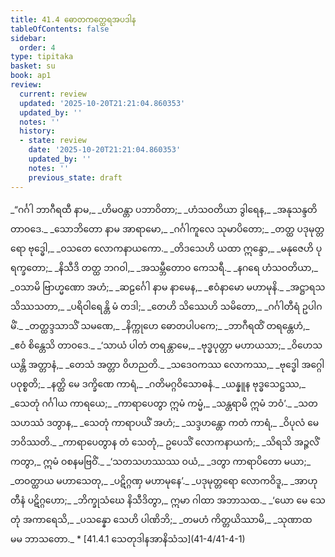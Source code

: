 ```yaml
---
title: 41.4 ဓောတကတ္ထေရအပဒါန
tableOfContents: false
sidebar:
  order: 4
type: tipitaka
basket: su
book: ap1
review:
  current: review
  updated: '2025-10-20T21:21:04.860353'
  updated_by: ''
  notes: ''
  history:
  - state: review
    date: '2025-10-20T21:21:04.860353'
    updated_by: ''
    notes: ''
    previous_state: draft
---
```



<DynamicBreadcrumb />


<ReviewStatus review={frontmatter.review} showDetails={true} />

<HypothesisAnnotation frontmatter={frontmatter} />

<Division number="72" book="ap1" e="ch" v="20" p="403">

<Paragraph number="4924" type="verses" book="ap1">
_“ဂင်္ဂါ ဘာဂီရထီ နာမ,_  
_ဟိမဝန္တာ ပဘာဝိတာ;_  
_ဟံသဝတိယာ ဒွါရေန,_  
_အနုသန္ဒတိ တာဝဒေ._  



</Paragraph>

</Division>
<Division number="73" book="ap1" e="ch" v="20" p="403">

<Paragraph number="4925" type="verses" book="ap1">
_သောဘိတော နာမ အာရာမော,_  
_ဂင်္ဂါကူလေ သုမာပိတော;_  
_တတ္ထ ပဒုမုတ္တရော ဗုဒ္ဓေါ,_  
_ဝသတေ လောကနာယကော._  



</Paragraph>

</Division>
<Division number="74" book="ap1" e="ch" v="20" p="403">

<Paragraph number="4926" type="verses" book="ap1">
_တိဒသေဟိ ယထာ ဣန္ဒော,_  
_မနုဇေဟိ ပုရက္ခတော;_  
_နိသီဒိ တတ္ထ ဘဂဝါ,_  
_အသမ္ဘီတောဝ ကေသရီ._  



</Paragraph>

</Division>
<Division number="75" book="ap1" e="ch" v="20" p="403">

<Paragraph number="4927" type="verses" book="ap1">
_နဂရေ ဟံသဝတိယာ,_  
_ဝသာမိ ဗြာဟ္မဏော အဟံ;_  
_ဆဠင်္ဂေါ နာမ နာမေန,_  
_ဧဝံနာမော မဟာမုနိ._  



</Paragraph>

</Division>
<Division number="76" book="ap1" e="ch" v="20" p="403">

<Paragraph number="4928" type="verses" book="ap1">
_အဋ္ဌာရသ သိဿသတာ,_  
_ပရိဝါရေန္တိ မံ တဒါ;_  
_တေဟိ သိဿေဟိ သမိတော,_  
_ဂင်္ဂါတီရံ ဥပါဂမိံ._  



</Paragraph>

</Division>
<Division number="77" book="ap1" e="ch" v="20" p="403">

<Paragraph number="4929" type="verses" book="ap1">
_တတ္ထဒ္ဒသာသိံ သမဏေ,_  
_နိက္ကုဟေ ဓောတပါပကေ;_  
_ဘာဂီရထိံ တရန္တေဟံ,_  
_ဧဝံ စိန္တေသိ တာဝဒေ._  



</Paragraph>

</Division>
<Division number="78" book="ap1" e="ch" v="20" p="403">

<Paragraph number="4930" type="verses" book="ap1">
_‘သာယံ ပါတံ တရန္တာမေ,_  
_ဗုဒ္ဓပုတ္တာ မဟာယသာ;_  
_ဝိဟေသယန္တိ အတ္တာနံ,_  
_တေသံ အတ္တာ ဝိဟညတိ._  



</Paragraph>

</Division>
<Division number="79" book="ap1" e="ch" v="20" p="403">

<Paragraph number="4931" type="verses" book="ap1">
_သဒေဝကဿ လောကဿ,_  
_ဗုဒ္ဓေါ အဂ္ဂေါ ပဝုစ္စတိ;_  
_နတ္ထိ မေ ဒက္ခိဏေ ကာရံ,_  
_ဂတိမဂ္ဂဝိသောဓနံ._  



</Paragraph>

</Division>
<Division number="80" book="ap1" e="ch" v="20" p="403">

<Paragraph number="4932" type="verses" book="ap1">
_ယန္နူန ဗုဒ္ဓသေဋ္ဌဿ,_  
_သေတုံ ဂင်္ဂါယ ကာရယေ;_  
_ကာရာပေတွာ ဣမံ ကမ္မံ,_  
_သန္တရာမိ ဣမံ ဘဝံ’._  



</Paragraph>

</Division>
<Division number="81" book="ap1" e="ch" v="20" p="403">

<Paragraph number="4933" type="verses" book="ap1">
_သတသဟဿံ ဒတွာန,_  
_သေတုံ ကာရာပယိံ အဟံ;_  
_သဒ္ဒဟန္တော ကတံ ကာရံ,_  
_ဝိပုလံ မေ ဘဝိဿတိ._  



</Paragraph>

</Division>
<Division number="82" book="ap1" e="ch" v="20" p="403">

<Paragraph number="4934" book="ap1">
_ကာရာပေတွာန တံ သေတုံ,_  
ဥပေသိံ လောကနာယကံ;_  
_သိရသိ အဉ္ဇလိံ ကတွာ,_  
ဣမံ ဝစနမဗြဝိံ._  



</Paragraph>

</Division>
<Division number="83" book="ap1" e="ch" v="20" p="403">

<Paragraph number="4935" type="verses" book="ap1">
_‘သတသဟဿဿ ဝယံ,_  
_ဒတွာ ကာရာပိတော မယာ;_  
_တဝတ္ထာယ မဟာသေတု,_  
_ပဋိဂ္ဂဏှ မဟာမုနေ’._  



</Paragraph>

</Division>
<Division number="84" book="ap1" e="ch" v="20" p="404">

<Paragraph number="4936" type="verses" book="ap1">
_ပဒုမုတ္တရော လောကဝိဒူ,_  
_အာဟုတီနံ ပဋိဂ္ဂဟော;_  
_ဘိက္ခုသံဃေ နိသီဒိတွာ,_  
ဣမာ ဂါထာ အဘာသထ._  



</Paragraph>

</Division>
<Division number="85" book="ap1" e="ch" v="20" p="404">

<Paragraph number="4937" type="verses" book="ap1">
_‘ယော မေ သေတုံ အကာရေသိ,_  
_ပသန္နော သေဟိ ပါဏိဘိ;_  
_တမဟံ ကိတ္တယိဿာမိ,_  
_သုဏာထ မမ ဘာသတော._  


</Paragraph>
</Division>

<TableOfContents book="ap1" section="41.4">
* [41.4.1 သေတုဒါနအာနိသံသ](41-4/41-4-1)
</TableOfContents>